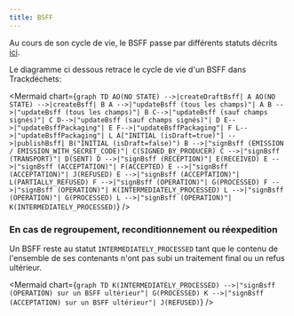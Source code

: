 ```yaml
---
title: BSFF
---
```



Au cours de son cycle de vie, le BSFF passe par différents statuts décrits [ici](../api-reference/bsff/enums#bsffstatus).

Le diagramme ci dessous retrace le cycle de vie d'un BSFF dans Trackdéchets:

<Mermaid
  chart={`
graph TD
AO(NO STATE) -->|createDraftBsff| A
AO(NO STATE) -->|createBsff| B
A -->|"updateBsff (tous les champs)"| A
B -->|"updateBsff (tous les champs)"| B
C-->|"updateBsff (sauf champs signés)"| C
D-->|"updateBsff (sauf champs signés)"| D
E-->|"updateBsffPackaging"| E
F-->|"updateBsffPackaging"| F
L-->|"updateBsffPackaging"| L
A["INITIAL (isDraft=true)"] -->|publishBsff| B("INITIAL (isDraft=false)")
B -->|"signBsff (EMISSION / EMISSION_WITH_SECRET_CODE)"| C(SIGNED_BY_PRODUCER)
C -->|"signBsff (TRANSPORT)"| D(SENT)
D -->|"signBsff (RECEPTION)"| E(RECEIVED)
E -->|"signBsff (ACCEPTATION)"| F(ACCEPTED)
E -->|"signBsff (ACCEPTATION)"| J(REFUSED)
E -->|"signBsff (ACCEPTATION)"| L(PARTIALLY_REFUSED)
F -->|"signBsff (OPERATION)"| G(PROCESSED)
F -->|"signBsff (OPERATION)"| K(INTERMEDIATELY_PROCESSED)
L -->|"signBsff (OPERATION)"| G(PROCESSED)
L -->|"signBsff (OPERATION)"| K(INTERMEDIATELY_PROCESSED)
`}
/>

### En cas de regroupement, reconditionnement ou réexpedition

Un BSFF reste au statut `INTERMEDIATELY_PROCESSED` tant que le contenu de l'ensemble de ses contenants n'ont pas
subi un traitement final ou un refus ultérieur.

<Mermaid
  chart={`
graph TD
K(INTERMEDIATELY_PROCESSED) -->|"signBsff (OPERATION) sur un BSFF ultérieur"| G(PROCESSED)
K -->|"signBsff (ACCEPTATION) sur un BSFF ultérieur"| J(REFUSED)
`}
/>
